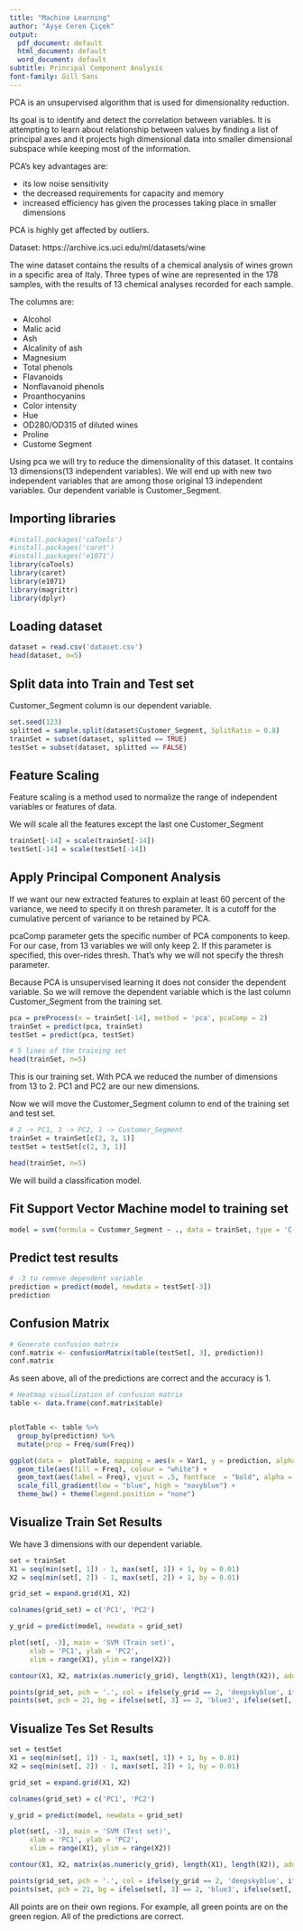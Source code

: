 ```yaml
---
title: "Machine Learning"
author: "Ayşe Ceren Çiçek"
output: 
  pdf_document: default
  html_document: default
  word_document: default
subtitle: Principal Component Analysis
font-family: Gill Sans
---
```



PCA is an unsupervised algorithm that is used for dimensionality reduction. 

Its goal is to identify and detect the correlation between variables. It is attempting to learn about relationship between values by finding a list of principal axes and it projects high dimensional data into smaller dimensional subspace while keeping most of the information.


PCA's key advantages are:

- its low noise sensitivity 
- the decreased requirements for capacity and memory
- increased efficiency has given the processes taking place in smaller dimensions

PCA is highly get affected by outliers.


Dataset: https://archive.ics.uci.edu/ml/datasets/wine 

The wine dataset contains the results of a chemical analysis of wines grown in a specific area of Italy. Three types of wine are represented in the 178 samples, with the results of 13 chemical analyses recorded for each sample. 

The columns are:

- Alcohol
- Malic acid
- Ash
- Alcalinity of ash
- Magnesium
- Total phenols
- Flavanoids
- Nonflavanoid phenols
- Proanthocyanins
- Color intensity
- Hue
- OD280/OD315 of diluted wines
- Proline
- Custome Segment

Using pca we will try to reduce the dimensionality of this dataset. It contains 13 dimensions(13 independent variables). We will end up with new two independent variables that are among those original 13 independent variables. Our dependent variable is Customer_Segment.  

## Importing libraries

```r
#install.packages('caTools')
#install.packages('caret')
#install.packages('e1071')
library(caTools)
library(caret)
library(e1071)
library(magrittr)
library(dplyr)
```


## Loading dataset

```r
dataset = read.csv('dataset.csv')
head(dataset, n=5)
```


## Split data into Train and Test set

Customer_Segment column is our dependent variable.

```r
set.seed(123)
splitted = sample.split(dataset$Customer_Segment, SplitRatio = 0.8)
trainSet = subset(dataset, splitted == TRUE)
testSet = subset(dataset, splitted == FALSE)
```


## Feature Scaling

Feature scaling is a method used to normalize the range of independent variables or features of data.

We will scale all the features except the last one Customer_Segment

```r
trainSet[-14] = scale(trainSet[-14])
testSet[-14] = scale(testSet[-14])
```


## Apply Principal Component Analysis

If we want our new extracted features to explain at least 60 percent of the variance, we need to specify it on thresh parameter. It is a cutoff for the cumulative percent of variance to be retained by PCA.

pcaComp parameter gets the specific number of PCA components to keep. For our case, from 13 variables we will only keep 2. If this parameter is specified, this over-rides thresh. That's why we will not specify the thresh parameter.

Because PCA is unsupervised learning it does not consider the dependent variable. So we will remove the dependent variable which is the last column Customer_Segment from the training set.

```r
pca = preProcess(x = trainSet[-14], method = 'pca', pcaComp = 2)
trainSet = predict(pca, trainSet)
testSet = predict(pca, testSet)

# 5 lines of the training set
head(trainSet, n=5)
```


This is our training set. With PCA we reduced the number of dimensions from 13 to 2. PC1 and PC2 are our new dimensions.


Now we will move the Customer_Segment column to end of the training set and test set.

```r
# 2 -> PC1, 3 -> PC2, 1 -> Customer_Segment
trainSet = trainSet[c(2, 3, 1)]
testSet = testSet[c(2, 3, 1)]

head(trainSet, n=5)
```

We will build a classification model.



## Fit Support Vector Machine model to training set


```r
model = svm(formula = Customer_Segment ~ ., data = trainSet, type = 'C-classification', kernel = 'linear')
```


## Predict test results

```r
# -3 to remove dependent variable
prediction = predict(model, newdata = testSet[-3])
prediction
```

## Confusion Matrix

```r
# Generate confusion matrix
conf.matrix <- confusionMatrix(table(testSet[, 3], prediction))
conf.matrix
```

As seen above, all of the predictions are correct and the accuracy is 1.


```r
# Heatmap visualization of confusion matrix
table <- data.frame(conf.matrix$table)


plotTable <- table %>%
  group_by(prediction) %>%
  mutate(prop = Freq/sum(Freq))

ggplot(data =  plotTable, mapping = aes(x = Var1, y = prediction, alpha = prop)) +
  geom_tile(aes(fill = Freq), colour = "white") +
  geom_text(aes(label = Freq), vjust = .5, fontface  = "bold", alpha = 1, color="white", size=10) +
  scale_fill_gradient(low = "blue", high = "navyblue") +
  theme_bw() + theme(legend.position = "none")

```

## Visualize Train Set Results

We have 3 dimensions with our dependent variable.

```r
set = trainSet
X1 = seq(min(set[, 1]) - 1, max(set[, 1]) + 1, by = 0.01)
X2 = seq(min(set[, 2]) - 1, max(set[, 2]) + 1, by = 0.01)

grid_set = expand.grid(X1, X2)

colnames(grid_set) = c('PC1', 'PC2')

y_grid = predict(model, newdata = grid_set)

plot(set[, -3], main = 'SVM (Train set)',
     xlab = 'PC1', ylab = 'PC2',
     xlim = range(X1), ylim = range(X2))

contour(X1, X2, matrix(as.numeric(y_grid), length(X1), length(X2)), add = TRUE)

points(grid_set, pch = '.', col = ifelse(y_grid == 2, 'deepskyblue', ifelse(y_grid == 1, 'springgreen3', 'tomato')))
points(set, pch = 21, bg = ifelse(set[, 3] == 2, 'blue3', ifelse(set[, 3] == 1, 'green4', 'red3')))
```

## Visualize Tes Set Results


```r
set = testSet
X1 = seq(min(set[, 1]) - 1, max(set[, 1]) + 1, by = 0.01)
X2 = seq(min(set[, 2]) - 1, max(set[, 2]) + 1, by = 0.01)

grid_set = expand.grid(X1, X2)

colnames(grid_set) = c('PC1', 'PC2')

y_grid = predict(model, newdata = grid_set)

plot(set[, -3], main = 'SVM (Test set)',
     xlab = 'PC1', ylab = 'PC2',
     xlim = range(X1), ylim = range(X2))

contour(X1, X2, matrix(as.numeric(y_grid), length(X1), length(X2)), add = TRUE)

points(grid_set, pch = '.', col = ifelse(y_grid == 2, 'deepskyblue', ifelse(y_grid == 1, 'springgreen3', 'tomato')))
points(set, pch = 21, bg = ifelse(set[, 3] == 2, 'blue3', ifelse(set[, 3] == 1, 'green4', 'red3')))
```

All points are on their own regions. For example, all green points are on the green region. All of the predictions are correct. 